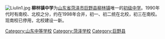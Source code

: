 [[File:Liulin1.jpg|thumb]]
'''柳林镇中学'''为[[山东省|山东省]][[菏泽市|菏泽市]][[巨野县|巨野县]][[柳林镇_(巨野县)|柳林镇]]唯一的[[初级中学|初级中学]]。1990年代时有南校、北校之分，约在1998年合并，初一、初二统在北校，初三在南校。现南校已停用，北校建设一新。

[[Category:山东中等学校|Category:山东中等学校]]
[[Category:菏泽学校|Category:菏泽学校]]
[[Category:巨野县|Category:巨野县]]